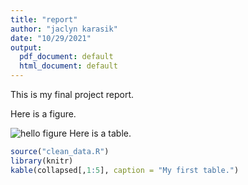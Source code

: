 ```yaml
---
title: "report"
author: "jaclyn karasik"
date: "10/29/2021"
output:
  pdf_document: default
  html_document: default
---
```


This is my final project report. 

Here is a figure.

![hello figure](my_first_plot.png)
Here is a table.
```r
source("clean_data.R")
library(knitr)
kable(collapsed[,1:5], caption = "My first table.")
```
